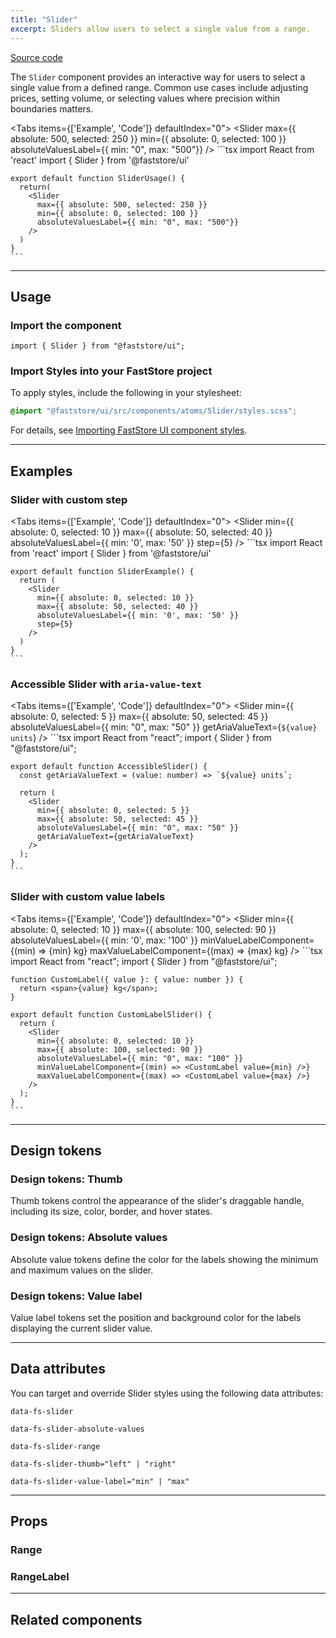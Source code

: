 ```yaml
---
title: "Slider"
excerpt: Sliders allow users to select a single value from a range.
---
```


[<i class="fa-brands fa-github"></i> Source code](https://github.com/vtex/faststore/tree/main/packages/components/src/atoms/Slider)

The `Slider` component provides an interactive way for users to select a single value from a defined range. Common use cases include adjusting prices, setting volume, or selecting values where precision within boundaries matters.

<Tabs items={['Example', 'Code']} defaultIndex="0">
  <Tab>
    <OverviewSection>
      <Slider
        max={{ absolute: 500, selected: 250 }}
        min={{ absolute: 0, selected: 100 }}
        absoluteValuesLabel={{ min: "0", max: "500"}}
      />
    </OverviewSection>
  </Tab>
  <Tab>
    ```tsx
    import React from 'react' 
    import { Slider } from '@faststore/ui'
    
    export default function SliderUsage() {
      return(
        <Slider
          max={{ absolute: 500, selected: 250 }}
          min={{ absolute: 0, selected: 100 }}
          absoluteValuesLabel={{ min: "0", max: "500"}}
        />
      )
    }
    ```
  </Tab>
</Tabs>

---

## Usage

### Import the component

```tsx
import { Slider } from "@faststore/ui";
```

### Import Styles into your FastStore project

To apply styles, include the following in your stylesheet:

```scss
@import "@faststore/ui/src/components/atoms/Slider/styles.scss";
```

For details, see [Importing FastStore UI component styles](https://developers.vtex.com/docs/guides/faststore/using-themes-importing-ui-components-styles).

---

## Examples

### Slider with custom step

<Tabs items={['Example', 'Code']} defaultIndex="0">
  <Tab>
    <OverviewSection>
      <Slider
        min={{ absolute: 0, selected: 10 }}
        max={{ absolute: 50, selected: 40 }}
        absoluteValuesLabel={{ min: '0', max: '50' }}
        step={5}
      />
    </OverviewSection>
  </Tab>
  <Tab>
    ```tsx
    import React from 'react'
    import { Slider } from '@faststore/ui'

    export default function SliderExample() {
      return (
        <Slider
          min={{ absolute: 0, selected: 10 }}
          max={{ absolute: 50, selected: 40 }}
          absoluteValuesLabel={{ min: '0', max: '50' }}
          step={5}
        />
      )
    }
    ```
  </Tab>
</Tabs>

### Accessible Slider with `aria-value-text`

<Tabs items={['Example', 'Code']} defaultIndex="0">
  <Tab>
    <OverviewSection>
      <Slider
        min={{ absolute: 0, selected: 5 }}
        max={{ absolute: 50, selected: 45 }}
        absoluteValuesLabel={{ min: "0", max: "50" }}
        getAriaValueText={`${value} units`}
      />
    </OverviewSection>
  </Tab>
  <Tab>
    ```tsx
    import React from "react";
    import { Slider } from "@faststore/ui";

    export default function AccessibleSlider() {
      const getAriaValueText = (value: number) => `${value} units`;

      return (
        <Slider
          min={{ absolute: 0, selected: 5 }}
          max={{ absolute: 50, selected: 45 }}
          absoluteValuesLabel={{ min: "0", max: "50" }}
          getAriaValueText={getAriaValueText}
        />
      );
    }
    ```
  </Tab>
</Tabs>

### Slider with custom value labels

<Tabs items={['Example', 'Code']} defaultIndex="0">
  <Tab>
    <OverviewSection>
      <Slider
        min={{ absolute: 0, selected: 10 }}
        max={{ absolute: 100, selected: 90 }}
        absoluteValuesLabel={{ min: '0', max: '100' }}
        minValueLabelComponent={(min) => <span>{min} kg</span>}
        maxValueLabelComponent={(max) => <span>{max} kg</span>}
      />
    </OverviewSection>
  </Tab>
  <Tab>
    ```tsx
    import React from "react";
    import { Slider } from "@faststore/ui";

    function CustomLabel({ value }: { value: number }) {
      return <span>{value} kg</span>;
    }

    export default function CustomLabelSlider() {
      return (
        <Slider
          min={{ absolute: 0, selected: 10 }}
          max={{ absolute: 100, selected: 90 }}
          absoluteValuesLabel={{ min: "0", max: "100" }}
          minValueLabelComponent={(min) => <CustomLabel value={min} />}
          maxValueLabelComponent={(max) => <CustomLabel value={max} />}
        />
      );
    }
    ```
  </Tab>
</Tabs>

---

## Design tokens

<TokenTable>
  <TokenRow token="--fs-slider-height" value="var(--fs-spacing-2)" />
  <TokenRow
    token="--fs-slider-border-radius"
    value="var(--fs-border-radius-pill)"
  />
  <TokenRow token="--fs-slider-margin-bottom" value="var(--fs-spacing-3)" />
  <TokenDivider />
  <TokenRow
    token="--fs-slider-slider-bkg-color"
    value="var(--fs-color-neutral-bkg)"
    isColor
  />
  <TokenRow
    token="--fs-slider-slider-selection-bkg-color"
    value="var(--fs-color-primary-bkg-light-active)"
    isColor
  />
  <TokenDivider />
  <TokenRow
    token="--fs-slider-transition-function"
    value="var(--fs-transition-function)"
  />
  <TokenRow
    token="--fs-slider-transition-property"
    value="var(--fs-transition-property)"
  />
  <TokenRow
    token="--fs-slider-transition-timing"
    value="var(--fs-transition-timing)"
  />
</TokenTable>

### Design tokens: Thumb

Thumb tokens control the appearance of the slider's draggable handle, including its size, color, border, and hover states.

<TokenTable>
  <TokenRow token="--fs-slider-thumb-size" value="var(--fs-spacing-4)" />
  <TokenRow
    token="--fs-slider-thumb-bkg-color"
    value="var(--fs-color-primary-bkg)"
    isColor
  />
  <TokenRow
    token="--fs-slider-thumb-bkg-color-hover"
    value="var(--fs-color-primary-bkg-hover)"
    isColor
  />
  <TokenDivider />
  <TokenRow
    token="--fs-slider-thumb-border-width"
    value="var(--fs-border-width)"
  />
  <TokenRow
    token="--fs-slider-thumb-border-radius"
    value="var(--fs-border-radius-circle)"
  />
  <TokenRow
    token="--fs-slider-thumb-border-color"
    value="var(--fs-slider-thumb-bkg-color)"
    isColor
  />
  <TokenRow
    token="--fs-slider-thumb-border-color-hover"
    value="var(--fs-slider-thumb-bkg-color-hover)"
    isColor
  />
</TokenTable>

### Design tokens: Absolute values

Absolute value tokens define the color for the labels showing the minimum and maximum values on the slider.

<TokenTable>
  <TokenRow
    token="--fs-slider-absolute-values-text-color"
    value="var(--fs-color-disabled-text)"
    isColor
  />
</TokenTable>

### Design tokens: Value label

Value label tokens set the position and background color for the labels displaying the current slider value.

<TokenTable>
  <TokenRow
    token="--fs-slider-value-label-bottom"
    value="var(--fs-spacing-3)"
  />
  <TokenRow
    token="--fs-slider-value-label-bkg-color"
    value="var(--fs-color-body-bkg)"
    isColor
  />
</TokenTable>

---

## Data attributes

You can target and override Slider styles using the following data attributes:

`data-fs-slider`

`data-fs-slider-absolute-values`

`data-fs-slider-range`

`data-fs-slider-thumb="left" | "right"`

`data-fs-slider-value-label="min" | "max"`

---

## Props

<ComponentPropsSection component="Slider" />

### Range

<PropsSection propsList={propsRange} />

### RangeLabel

<PropsSection propsList={propsRangeLabel} />

---

## Related components

<SectionList>
  <SectionItem
    title="PriceRange"
    description="
Price Ranges are sliders that allow users to select a maximum and minimum price."
    actionPath="/docs/guides/faststore/organisms-price-range"
  >
    <PriceRangeUsage />
  </SectionItem>
</SectionList>
